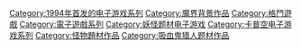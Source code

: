 {{cat main}}

{{DEFAULTSORT:Vampire}}
[[Category:1994年首发的电子游戏系列|Category:1994年首发的电子游戏系列]]
[[Category:魔界背景作品|Category:魔界背景作品]]
[[Category:格鬥遊戲|Category:格鬥遊戲]]
[[Category:電子遊戲系列|Category:電子遊戲系列]]
[[Category:妖怪题材电子游戏|Category:妖怪题材电子游戏]]
[[Category:卡普空电子游戏系列|Category:卡普空电子游戏系列]]
[[Category:怪物題材作品|Category:怪物題材作品]]
[[Category:吸血鬼猎人题材作品|Category:吸血鬼猎人题材作品]]